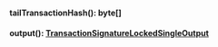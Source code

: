 
#### tailTransactionHash(): byte[]




#### output(): [TransactionSignatureLockedSingleOutput](#transactionsignaturelockedsingleoutput)



